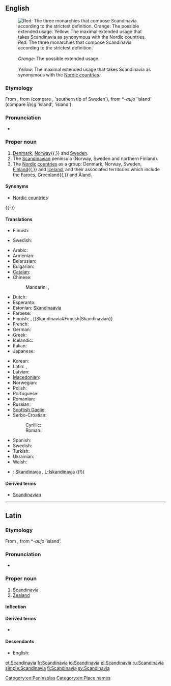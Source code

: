 ==English==
[[Image:Scandinavia location map definitions.PNG|thumb|right|''Red'': The three monarchies that compose Scandinavia according to the strictest definition.<br /><br />''Orange'': The possible extended usage.<br /><br />''Yellow'': The maximal extended usage that takes Scandinavia as synonymous with the [[Nordic countries]].]]

===Etymology===
From {{etyl|la}} {{term|Scandinavia|Scandināvia|lang=la}}, from {{proto|Germanic|Skaþinawjō|Scadia island|lang=en}} (compare {{etyl|ang|-}} {{term|Scedenig|lang=ang}}, {{etyl|non|-}} {{term|Skaney|lang=non}} 'southern tip of Sweden'), from *-''aujo'' 'island' (compare {{etyl|ang|-}} ''ī(e)g'' 'island', {{etyl|non|-}} {{term|ey}} 'island').

===Pronunciation===
* {{rhymes|eɪviə}}

===Proper noun===
{{en-proper noun}}

# [[Denmark]], [[Norway]]{{,}} and [[Sweden]].
# The [[Scandinavian]] peninsula (Norway, Sweden and northern Finland).
# The [[Nordic]] [[Nordic countries|countries]] as a group: Denmark, Norway, Sweden, [[Finland]]{{,}} and [[Iceland]], and their associated territories which include the [[Faeroe Islands|Faroes]], [[Greenland]]{{,}} and [[Åland]].

====Synonyms====
* {{sense|group of countries}}  [[Nordic countries]]
{{-}}

====Translations====
{{trans-top|Denmark, Norway, and Sweden}}
* Finnish: {{t|fi|Skandinavia}}
{{trans-mid}}
* Swedish: {{t|sv|Skandinavien}}
{{trans-bottom}}

{{trans-top|peninsula}}
* Arabic: {{t|ar|إسكندينافيا|f|tr='iskandinaafya|sc=Arab}}
* Armenian: {{t|hy|Սկանդինավիա|tr=Skandinavia}}
* Belarusian: {{t|be|Скандынавія|f|tr=Skandynávija|sc=Cyrl}}
* Bulgarian: {{t|bg|Скандинавия|f|tr=Skandinávija|sc=Cyrl}}
* [[Catalan]]: {{t+|ca|Escandinàvia|f}}
* Chinese:
*: Mandarin: {{t|zh|斯堪的納維亞|sc=Hani}}, {{t|zh|斯堪的纳维亚|tr=Sīkāndìnàwéiyǎ|sc=Hani}}
* Dutch: {{t|nl|Scandinavië|n}}
* Esperanto: {{t|eo|Skandinavio}}
* Estonian: [[Skandinaavia]]
* Faroese: {{t|fo|Skandinavia|f|n}}
* Finnish: {{t+|fi|Skandinavia}}, [[Skandinavia#Finnish|Skandinavian}} {{t|fi|niemimaa}}
* French: {{t+|fr|Scandinavie|f}}
* German: {{t+|de|Skandinavien|n}}
* Greek: {{t|el|Σκανδιναβία|f|tr=Skandinavía}}
* Icelandic: {{t+|is|Skandinavía}}
* Italian: {{t-|it|Scandinavia|f}}
* Japanese: {{t|ja|スカンディナヴィア|tr=Sukandinavia|sc=Jpan}}
{{trans-mid}}
* Korean: {{t|ko|스칸디나비아|tr=Seukandinabia|sc=Kore}}
* Latin: {{t|la|Scandia}}, {{t|la|Scandinavia}}
* Latvian: {{t-|lv|Skandināvija|f|xs=Latvian}}
* [[Macedonian]]: {{t|mk|Скандинавија|f|tr=Skandinávija|sc=Cyrl}}
* Norwegian: {{t-|no|Skandinavia}}
* Polish: {{t+|pl|Skandynawia|f}}
* Portuguese: {{t-|pt|Escandinávia|f}}
* Romanian: {{t-|ro|Scandinavia|f}}
* Russian: {{t|ru|Скандинавия|f|tr=Skandinávija}}
* [[Scottish Gaelic]]: {{t-|gd|Lochlann|m|f|xs=Scottish Gaelic}}
* Serbo-Croatian:
*: Cyrillic: {{t|sh|Скандинавија|f}}
*: Roman: {{t|sh|Skandinavija|f}}
* Spanish: {{t|es|Escandinavia|f}}
* Swedish: {{t+|sv|Skandinaviska halvön}}
* Turkish: {{t-|tr|İskandinavya}}
* Ukrainian: {{t|uk|Скандинавія|f|tr=Skandynávija|sc=Cyrl}}
* Welsh: {{t|cy|Llychlyn}}
{{trans-bottom}}

{{trans-see|group of countries|Nordic countries}}

{{checktrans-top}}
* {{ttbc|mt}}: [[Skandinavja]] {{f}}, [[L-Iskandinavja]] ((f))
{{trans-bottom}}

====Derived terms====
* [[Scandinavian]]

[[Category:en:Peninsulas]]
[[Category:en:Place names]]

----

==Latin==

===Etymology===
From {{proto|Germanic|Skaþinawjō|Scadia island|lang=la}}, from *-''aujo'' 'island'.

===Pronunciation===
* {{a|Classical}} {{IPA|/skan.diˈnaː.wi.a/|lang=la}}

===Proper noun===
{{la-proper noun|Scandināvia|Scandinaviae|Scandināviae|f|first}}

# [[#English|Scandinavia]]
# [[Zealand]]

====Inflection====
{{la-decl-1st-loc|Scandinavi|Scandināvi}}

====Derived terms====
* {{l|la|scandinavicus|scandināvicus}}

====Descendants====
* English: {{l|en|Scandinavia}}

[[et:Scandinavia]]
[[fr:Scandinavia]]
[[io:Scandinavia]]
[[pl:Scandinavia]]
[[ru:Scandinavia]]
[[simple:Scandinavia]]
[[fi:Scandinavia]]
[[sv:Scandinavia]]